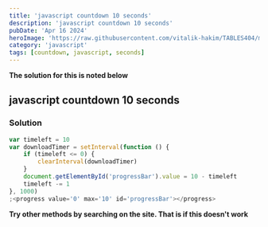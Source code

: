 ```yaml
---
title: 'javascript countdown 10 seconds'
description: 'javascript countdown 10 seconds'
pubDate: 'Apr 16 2024'
heroImage: 'https://raw.githubusercontent.com/vitalik-hakim/TABLES404/main/error_b/JavaScript.png'
category: 'javascript'
tags: [countdown, javascript, seconds]
---
```


**The solution for this is noted below**

## javascript countdown 10 seconds

### Solution

```javascript
var timeleft = 10
var downloadTimer = setInterval(function () {
	if (timeleft <= 0) {
		clearInterval(downloadTimer)
	}
	document.getElementById('progressBar').value = 10 - timeleft
	timeleft -= 1
}, 1000)
;<progress value='0' max='10' id='progressBar'></progress>
```

**Try other methods by searching on the site. That is if this doesn't work**
